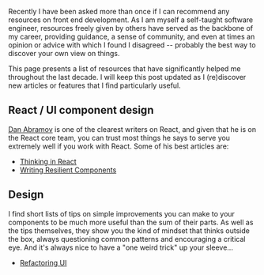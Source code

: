



Recently I have been asked more than once if I can recommend any resources on front end development. As I am myself a self-taught software engineer, resources freely given by others have served as the backbone of my career, providing guidance, a sense of community, and even at times an opinion or advice with which I found I disagreed -- probably the best way to discover your own view on things.

This page presents a list of resources that have significantly helped me throughout the last decade. I will keep this post updated as I (re)discover new articles or features that I find particularly useful.

## React / UI component design

[Dan Abramov](https://twitter.com/dan_abramov) is one of the clearest writers on React, and given that he is on the React core team, you can trust most things he says to serve you extremely well if you work with React. Some of his best articles are:

- [Thinking in React](https://reactjs.org/docs/thinking-in-react.html)
- [Writing Resilient Components](https://overreacted.io/writing-resilient-components/)

## Design

I find short lists of tips on simple improvements you can make to your components to be much more useful than the sum of their parts. As well as the tips themselves, they show you the kind of mindset that thinks outside the box, always questioning common patterns and encouraging a critical eye. And it's always nice to have a "one weird trick" up your sleeve...

- [Refactoring UI](https://twitter.com/i/events/994601867987619840)

